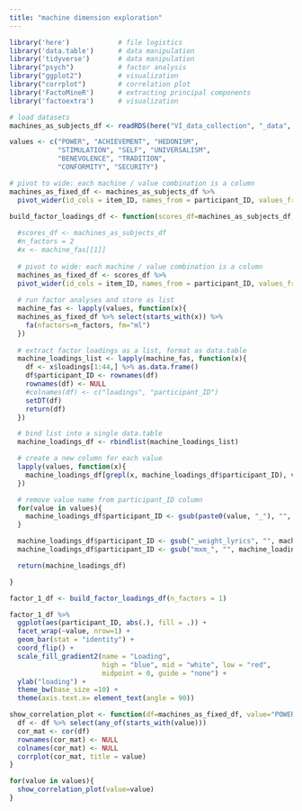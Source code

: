 ```yaml
---
title: "machine dimension exploration"
---
```


```r
library('here')            # file logistics
library('data.table')      # data manipulation
library('tidyverse')       # data manipulation
library("psych")           # factor analysis
library("ggplot2")         # visualization
library("corrplot")        # correlation plot
library('FactoMineR')      # extracting principal components
library('factoextra')      # visualization

# load datasets
machines_as_subjects_df <- readRDS(here("VI_data_collection", "_data", "machine_response_data", "machines_as_subjects_df.RDS"))

values <- c("POWER", "ACHIEVEMENT", "HEDONISM", 
            "STIMULATION", "SELF", "UNIVERSALISM", 
            "BENEVOLENCE", "TRADITION", 
            "CONFORMITY", "SECURITY")

# pivot to wide: each machine / value combination is a column
machines_as_fixed_df <- machines_as_subjects_df %>%
  pivot_wider(id_cols = item_ID, names_from = participant_ID, values_from = all_of(values))
```

```r
build_factor_loadings_df <- function(scores_df=machines_as_subjects_df, n_factors=1){
  
  #scores_df <- machines_as_subjects_df
  #n_factors = 2
  #x <- machine_fas[[1]]
  
  # pivot to wide: each machine / value combination is a column
  machines_as_fixed_df <- scores_df %>%
  pivot_wider(id_cols = item_ID, names_from = participant_ID, values_from = all_of(values))
  
  # run factor analyses and store as list
  machine_fas <- lapply(values, function(x){
  machines_as_fixed_df %>% select(starts_with(x)) %>%
    fa(nfactors=n_factors, fm="ml")
  })
  
  # extract factor loadings as a list, format as data.table
  machine_loadings_list <- lapply(machine_fas, function(x){
    df <- x$loadings[1:44,] %>% as.data.frame()
    df$participant_ID <- rownames(df)
    rownames(df) <- NULL
    #colnames(df) <- c("loadings", "participant_ID")
    setDT(df)
    return(df)
  })

  # bind list into a single data.table
  machine_loadings_df <- rbindlist(machine_loadings_list)

  # create a new column for each value
  lapply(values, function(x){
    machine_loadings_df[grepl(x, machine_loadings_df$participant_ID), value := x]
  })

  # remove value name from participant_ID column
  for(value in values){
    machine_loadings_df$participant_ID <- gsub(paste0(value, "_"), "", machine_loadings_df$participant_ID)
  }

  machine_loadings_df$participant_ID <- gsub("_weight_lyrics", "", machine_loadings_df$participant_ID)
  machine_loadings_df$participant_ID <- gsub("mxm_", "", machine_loadings_df$participant_ID)

  return(machine_loadings_df)

}
```


```r
factor_1_df <- build_factor_loadings_df(n_factors = 1)

factor_1_df %>%
  ggplot(aes(participant_ID, abs(.), fill = .)) +
  facet_wrap(~value, nrow=1) +
  geom_bar(stat = "identity") +
  coord_flip() +
  scale_fill_gradient2(name = "Loading", 
                       high = "blue", mid = "white", low = "red", 
                       midpoint = 0, guide = "none") +
  ylab("loading") +
  theme_bw(base_size =10) +
  theme(axis.text.x= element_text(angle = 90))
```

```r
show_correlation_plot <- function(df=machines_as_fixed_df, value="POWER"){
  df <- df %>% select(any_of(starts_with(value)))
  cor_mat <- cor(df)
  rownames(cor_mat) <- NULL
  colnames(cor_mat) <- NULL
  corrplot(cor_mat, title = value)
}
```

```r
for(value in values){
  show_correlation_plot(value=value)
}
```
